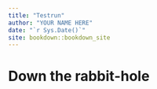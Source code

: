 ```yaml
--- 
title: "Testrun"
author: "YOUR NAME HERE"
date: "`r Sys.Date()`"
site: bookdown::bookdown_site
---
```


# Down the rabbit-hole

